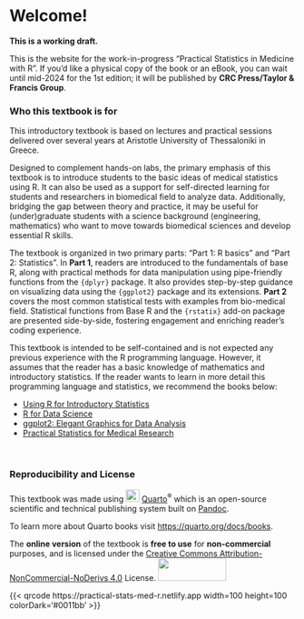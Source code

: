 # Welcome! {.unnumbered}

**This is a working draft.**

This is the website for the work-in-progress "Practical Statistics in Medicine with R". If you'd like a physical copy of the book or an eBook, you can wait until mid-2024 for the 1st edition; it will be published by **CRC Press/Taylor & Francis Group**.

### Who this textbook is for

This introductory textbook is based on lectures and practical sessions delivered over several years at Aristotle University of Thessaloniki in Greece.

Designed to complement hands-on labs, the primary emphasis of this textbook is to introduce students to the basic ideas of medical statistics using R. It can also be used as a support for self-directed learning for students and researchers in biomedical field to analyze data. Additionally, bridging the gap between theory and practice, it may be useful for (under)graduate students with a science background (engineering, mathematics) who want to move towards biomedical sciences and develop essential R skills.

The textbook is organized in two primary parts: "Part 1: R basics" and "Part 2: Statistics". In **Part 1**, readers are introduced to the fundamentals of base R, along with practical methods for data manipulation using pipe-friendly functions from the `{dplyr}` package. It also provides step-by-step guidance on visualizing data using the `{ggplot2}` package and its extensions. **Part 2** covers the most common statistical tests with examples from bio-medical field. Statistical functions from Base R and the `{rstatix}` add-on package are presented side-by-side, fostering engagement and enriching reader's coding experience.

::: callout-tip
This textbook is intended to be self-contained and is not expected any previous experience with the R programming language. However, it assumes that the reader has a basic knowledge of mathematics and introductory statistics. If the reader wants to learn in more detail this programming language and statistics, we recommend the books below:

-   [Using R for Introductory Statistics](https://www.routledge.com/Using-R-for-Introductory-Statistics/Verzani/p/book/9781466590731)
-   [R for Data Science](https://r4ds.had.co.nz/)
-   [ggplot2: Elegant Graphics for Data Analysis](https://ggplot2-book.org/)
-   [Practical Statistics for Medical Research](https://www.routledge.com/Practical-Statistics-for-Medical-Research/Altman/p/book/9780412276309)
:::

 

### Reproducibility and License

This textbook was made using ![](images/quarto.png){width="24" height="22"} [Quarto](https://quarto.org/)^®^ which is an open-source scientific and technical publishing system built on [Pandoc](https://pandoc.org/).

To learn more about Quarto books visit <https://quarto.org/docs/books>.

The **online version** of the textbook is **free to use** for **non-commercial** purposes, and is licensed under the [Creative Commons Attribution-NonCommercial-NoDerivs 4.0](https://creativecommons.org/licenses/by-nc-nd/4.0/) License. ![](images/license.png){width="120" height="40"}

{{< qrcode https://practical-stats-med-r.netlify.app width=100 height=100 colorDark='#0011bb' >}}
